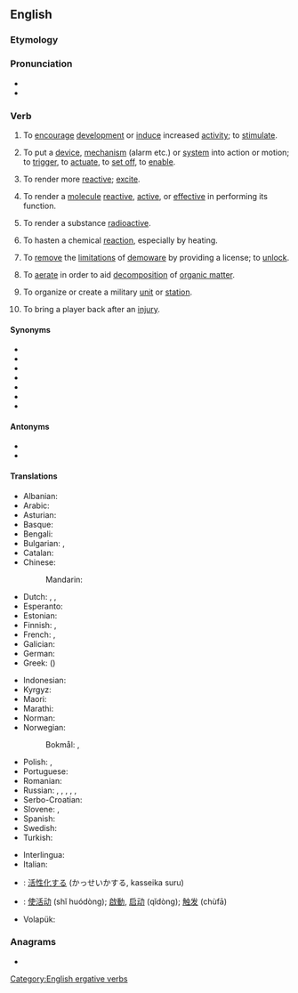 ==English==

===Etymology===
{{suffix|en|active|ate}}

===Pronunciation===
* {{IPA|/ˈæktɪˌveɪt/|lang=en}}
* {{audio|en-us-activate.ogg|Audio (US)|lang=en}}

===Verb===
{{en-verb|activat}}

# {{lb|en|transitive}} To [[encourage]] [[development]] or [[induce]] increased [[activity]]; to [[stimulate]].
# {{lb|en|transitive}} To put a [[device]], [[mechanism]] (alarm etc.) or [[system]] into action or motion; to [[trigger]], to [[actuate]], to [[set off]], to [[enable]].
# {{lb|en|transitive|chemistry|physics}} To render more [[reactive]]; [[excite]].
# {{lb|en|transitive|biology}} To render a [[molecule]] [[reactive]], [[active]], or [[effective]] in performing its function.
# {{lb|en|transitive|physics}} To render a substance [[radioactive]].
# {{lb|en|transitive|chemistry}} To hasten a chemical [[reaction]], especially by heating.
# {{lb|en|transitive|computing|software}} To [[remove]] the [[limitations]] of [[demoware]] by providing a license; to [[unlock]].
# {{lb|en|transitive}} To [[aerate]] in order to aid [[decomposition]] of [[organic matter]].
# {{lb|en|transitive|military}} To organize or create a military [[unit]] or [[station]].
# {{lb|en|transitive|sports}} To bring a player back after an [[injury]].

====Synonyms====
* {{l|en|spur}}
* {{l|en|actuate}}
* {{l|en|enable}}
* {{l|en|start}}
* {{l|en|turn on}}
* {{l|en|set going}}
* {{l|en|set in motion}}

====Antonyms====
* {{l|en|deactivate}}
* {{l|en|inactivate}}

====Translations====
{{trans-top|to put into operation}}
* Albanian: {{t+|sq|aktivizoj}}
* Arabic: {{t+|ar|فَعَّلَ}}
* Asturian: {{t|ast|activar}}
* Basque: {{t|eu|aktibatu}}
* Bengali: {{t|bn|সক্রিয় করা}}
* Bulgarian: {{t+|bg|пускам}}, {{t+|bg|активирам}}
* Catalan: {{t+|ca|activar}}
* Chinese:
*: Mandarin: {{t+|cmn|激活|tr=jīhuó|sc=Hani}}
* Dutch: {{t+|nl|activeren}}, {{t+|nl|aanzetten}}, {{t+|nl|inschakelen}}
* Esperanto: {{t|eo|aktivigi}}
* Estonian: {{t|et|rakendama}}
* Finnish: {{t+|fi|aktivoida}}, {{t+|fi|käynnistää}}
* French: {{t+|fr|actionner}}, {{t+|fr|activer}}
* Galician: {{t|gl|activar}}
* German: {{t+|de|aktivieren}}
* Greek: {{t+|el|ενεργοποιώ}} ({{t+|el|ανοίγω}})
{{trans-mid}}
* Indonesian: {{t+|id|mengaktifkan}}
* Kyrgyz: {{t+|ky|жандыруу}}
* Maori: {{t|mi|whakahohe}}
* Marathi: {{t|mr|सक्रिय करावे}}
* Norman: {{t|nrf|activiser}}
* Norwegian:
*: Bokmål: {{t+|nb|aktivere}}, {{t+|nb|aktivisere}}
* Polish: {{t+|pl|aktywować|impf|pf}}, {{t|pl|uaktywnić|pf}}
* Portuguese: {{t+|pt|ativar}}
* Romanian: {{t+|ro|activa}}
* Russian: {{t+|ru|активизи́ровать|impf|pf}}, {{t+|ru|активи́ровать|impf|pf}}, {{t|ru|[[приводи́ть]] в [[де́йствие]]|impf}}, {{t|ru|[[привести́]] в [[де́йствие]]|pf}}, {{t+|ru|включа́ть|impf}}, {{t+|ru|включи́ть|pf}}
* Serbo-Croatian: {{t+|sh|aktivírati}}
* Slovene: {{t|sl|aktivirati}}, {{t|sl|vključiti}}
* Spanish: {{t+|es|activar}}
* Swedish: {{t+|sv|aktivera}}
* Turkish: {{t+|tr|etkinleştirmek}}
{{trans-bottom}}

{{trans-see|to activate a software functionality|enable}}

{{checktrans-top}}
* Interlingua: {{t-check|ia|activar}}
* Italian: {{t+check|it|attivare}}
* {{ttbc|ja}}: [[活性化]]する (かっせいかする, kasseika suru)
{{trans-mid}}
* {{ttbc|cmn}}: [[使活动]] (shǐ huódòng); [[啟動]], [[启动]] (qǐdòng); [[触发]] (chùfā)
* Volapük: {{t-check|vo|dunotön}}
{{trans-bottom}}

===Anagrams===
* {{anagrams|en|cavitate}}

[[Category:English ergative verbs]]